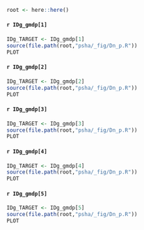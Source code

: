 ```r
root <- here::here()          
```

:::{.panel-tabset .full-width }

#### `r IDg_gmdp[1]`

```r

IDg_TARGET <- IDg_gmdp[1]
source(file.path(root,"psha/_fig/Dn_p.R"))
PLOT
```


#### `r IDg_gmdp[2]`

```r

IDg_TARGET <- IDg_gmdp[2]
source(file.path(root,"psha/_fig/Dn_p.R"))
PLOT
```


#### `r IDg_gmdp[3]`

```r

IDg_TARGET <- IDg_gmdp[3]
source(file.path(root,"psha/_fig/Dn_p.R"))
PLOT
```


#### `r IDg_gmdp[4]`

```r
IDg_TARGET <- IDg_gmdp[4]
source(file.path(root,"psha/_fig/Dn_p.R"))
PLOT
```


#### `r IDg_gmdp[5]`

```r
IDg_TARGET <- IDg_gmdp[5]
source(file.path(root,"psha/_fig/Dn_p.R"))
PLOT
```

:::





